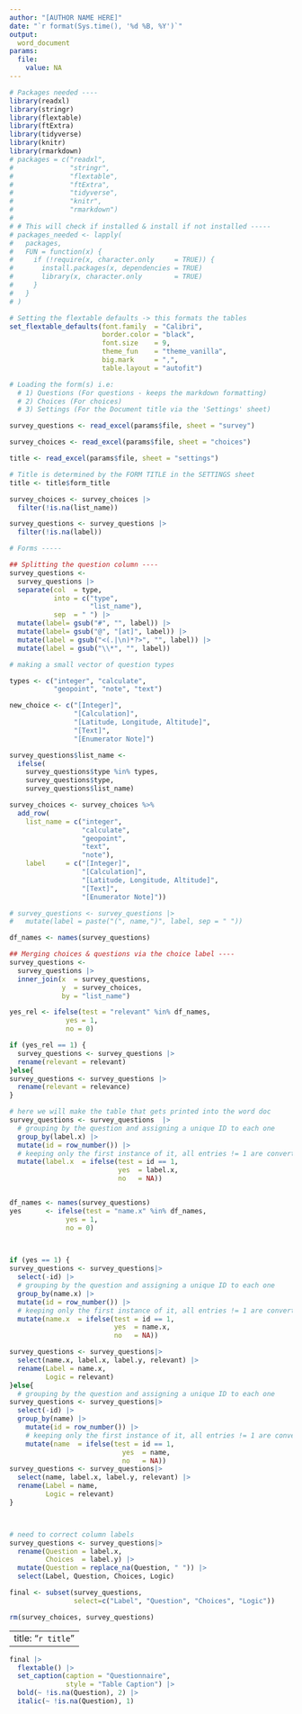 ---
author: "[AUTHOR NAME HERE]"
date: "`r format(Sys.time(), '%d %B, %Y')`"
output: 
  word_document
params:
  file:
    value: NA
---

```{r setup, include = FALSE}
# Packages needed ----
library(readxl)
library(stringr)
library(flextable)
library(ftExtra)
library(tidyverse)
library(knitr)
library(rmarkdown)
# packages = c("readxl",
#              "stringr",
#              "flextable",
#              "ftExtra",
#              "tidyverse",
#              "knitr",
#              "rmarkdown")
# 
# # This will check if installed & install if not installed -----
# packages_needed <- lapply(
#   packages,
#   FUN = function(x) {
#     if (!require(x, character.only     = TRUE)) {
#       install.packages(x, dependencies = TRUE)
#       library(x, character.only        = TRUE)
#     }
#   }
# )

# Setting the flextable defaults -> this formats the tables
set_flextable_defaults(font.family  = "Calibri",
                       border.color = "black",  
                       font.size    = 9, 
                       theme_fun    = "theme_vanilla",
                       big.mark     = ",", 
                       table.layout = "autofit")

# Loading the form(s) i.e:
  # 1) Questions (For questions - keeps the markdown formatting)
  # 2) Choices (For choices)
  # 3) Settings (For the Document title via the 'Settings' sheet)

survey_questions <- read_excel(params$file, sheet = "survey")

survey_choices <- read_excel(params$file, sheet = "choices")

title <- read_excel(params$file, sheet = "settings")

# Title is determined by the FORM TITLE in the SETTINGS sheet
title <- title$form_title

survey_choices <- survey_choices |>
  filter(!is.na(list_name))

survey_questions <- survey_questions |>
  filter(!is.na(label))

# Forms -----

## Splitting the question column ----
survey_questions <-
  survey_questions |>
  separate(col  = type,
           into = c("type", 
                    "list_name"),
           sep  = " ") |>
  mutate(label= gsub("#", "", label)) |>
  mutate(label= gsub("@", "[at]", label)) |>
  mutate(label = gsub("<(.|\n)*?>", "", label)) |>
  mutate(label = gsub("\\*", "", label))

# making a small vector of question types

types <- c("integer", "calculate",
           "geopoint", "note", "text")

new_choice <- c("[Integer]",
                "[Calculation]",
                "[Latitude, Longitude, Altitude]",
                "[Text]",
                "[Enumerator Note]")

survey_questions$list_name <-
  ifelse(
    survey_questions$type %in% types,
    survey_questions$type,
    survey_questions$list_name)

survey_choices <- survey_choices %>%
  add_row(
    list_name = c("integer",
                  "calculate",
                  "geopoint",
                  "text",
                  "note"),
    label     = c("[Integer]",
                  "[Calculation]",
                  "[Latitude, Longitude, Altitude]",
                  "[Text]",
                  "[Enumerator Note]"))

# survey_questions <- survey_questions |>
#   mutate(label = paste("(", name,")", label, sep = " "))

df_names <- names(survey_questions)

## Merging choices & questions via the choice label ----
survey_questions <-
  survey_questions |>
  inner_join(x  = survey_questions,
             y  = survey_choices,
             by = "list_name")

yes_rel <- ifelse(test = "relevant" %in% df_names, 
              yes = 1,
              no = 0)

if (yes_rel == 1) {
  survey_questions <- survey_questions |>
  rename(relevant = relevant)  
}else{
survey_questions <- survey_questions |>
  rename(relevant = relevance)  
}

# here we will make the table that gets printed into the word doc
survey_questions <- survey_questions  |>
  # grouping by the question and assigning a unique ID to each one
  group_by(label.x) |>
  mutate(id = row_number()) |>
  # keeping only the first instance of it, all entries != 1 are converted to NA
  mutate(label.x  = ifelse(test = id == 1,
                           yes  = label.x,
                           no   = NA))


df_names <- names(survey_questions)
yes      <- ifelse(test = "name.x" %in% df_names, 
              yes = 1,
              no = 0)
  


if (yes == 1) {  
survey_questions <- survey_questions|>
  select(-id) |>
  # grouping by the question and assigning a unique ID to each one
  group_by(name.x) |>
  mutate(id = row_number()) |>
  # keeping only the first instance of it, all entries != 1 are converted to NA
  mutate(name.x  = ifelse(test = id == 1,
                          yes  = name.x,
                          no   = NA))

survey_questions <- survey_questions|>
  select(name.x, label.x, label.y, relevant) |>
  rename(Label = name.x,
         Logic = relevant)
}else{
  # grouping by the question and assigning a unique ID to each one
survey_questions <- survey_questions|>
  select(-id) |>
  group_by(name) |>
    mutate(id = row_number()) |>
    # keeping only the first instance of it, all entries != 1 are converted to NA
    mutate(name  = ifelse(test = id == 1,
                            yes  = name,
                            no   = NA))
survey_questions <- survey_questions|>
  select(name, label.x, label.y, relevant) |>
  rename(Label = name,
         Logic = relevant)
}



# need to correct column labels
survey_questions <- survey_questions|>
  rename(Question = label.x,
         Choices  = label.y) |>
  mutate(Question = replace_na(Question, " ")) |>
  select(Label, Question, Choices, Logic)

final <- subset(survey_questions, 
                select=c("Label", "Question", "Choices", "Logic"))

rm(survey_choices, survey_questions)
```

---
title: "`r title`"
---

```{r ft.split = TRUE, echo = F}
final |>
  flextable() |>
  set_caption(caption = "Questionnaire",
              style = "Table Caption") |>
  bold(~ !is.na(Question), 2) |>
  italic(~ !is.na(Question), 1)
```

